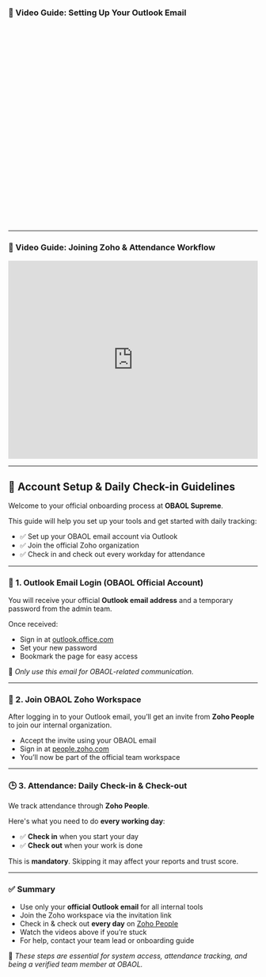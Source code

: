 ### 🎥 Video Guide: Setting Up Your Outlook Email

<iframe
  width="100%"
  height="400"
  src="sharehttps://www.youtube.com/embed/pissG1vVMaI"
  title="Outlook Email Setup Guide"
  frameborder="0"
  allow="accelerometer; autoplay; clipboard-write; encrypted-media; gyroscope; picture-in-picture"
  allowfullscreen
></iframe>

---

### 🎥 Video Guide: Joining Zoho & Attendance Workflow

<iframe
  width="100%"
  height="400"
  src="https://www.youtube.com/embed/Juc9fhvMkDs"
  title="Zoho Join + Attendance Guide"
  frameborder="0"
  allow="accelerometer; autoplay; clipboard-write; encrypted-media; gyroscope; picture-in-picture"
  allowfullscreen
></iframe>

---

## 🧾 Account Setup & Daily Check-in Guidelines

Welcome to your official onboarding process at **OBAOL Supreme**.

This guide will help you set up your tools and get started with daily tracking:

- ✅ Set up your OBAOL email account via Outlook
- ✅ Join the official Zoho organization
- ✅ Check in and check out every workday for attendance

---

### 📧 1. Outlook Email Login (OBAOL Official Account)

You will receive your official **Outlook email address** and a temporary password from the admin team.

Once received:

- Sign in at [outlook.office.com](https://outlook.office.com)
- Set your new password
- Bookmark the page for easy access

📌 _Only use this email for OBAOL-related communication._

---

### 🏢 2. Join OBAOL Zoho Workspace

After logging in to your Outlook email, you’ll get an invite from **Zoho People** to join our internal organization.

- Accept the invite using your OBAOL email
- Sign in at [people.zoho.com](https://people.zoho.com)
- You’ll now be part of the official team workspace

---

### 🕒 3. Attendance: Daily Check-in & Check-out

We track attendance through **Zoho People**.

Here's what you need to do **every working day**:

- ✅ **Check in** when you start your day
- ✅ **Check out** when your work is done

This is **mandatory**. Skipping it may affect your reports and trust score.

---

### ✅ Summary

- Use only your **official Outlook email** for all internal tools
- Join the Zoho workspace via the invitation link
- Check in & check out **every day** on [Zoho People](https://people.zoho.com)
- Watch the videos above if you’re stuck
- For help, contact your team lead or onboarding guide

📌 _These steps are essential for system access, attendance tracking, and being a verified team member at OBAOL._
